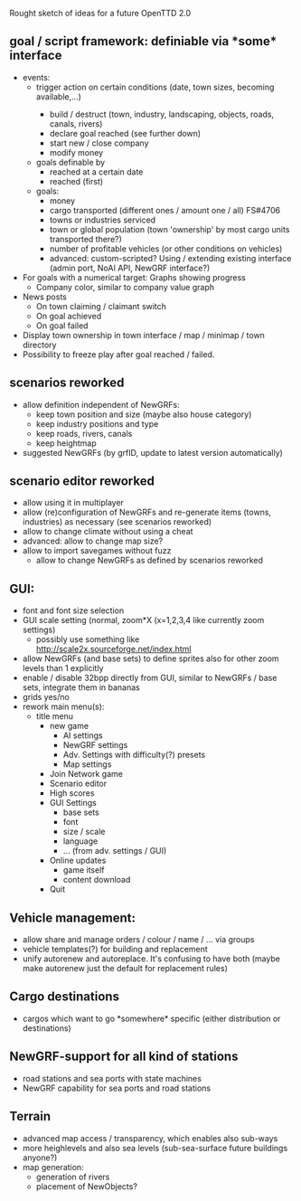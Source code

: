 Rought sketch of ideas for a future OpenTTD 2.0

== goal / script framework: definiable via *some* interface ==
* events:
** trigger action on certain conditions (date, town sizes, <item> becoming available,...)
*** build / destruct <item> (town, industry, landscaping, objects, roads, canals, rivers)
*** declare goal reached (see further down)
*** start new / close company
*** modify money
** goals definable by
*** <best value> reached at a certain date
*** <something> reached (first)
** goals:
*** money
*** cargo transported (different ones / amount one / all) FS#4706
*** towns or industries serviced
*** town or global population (town 'ownership' by most cargo units transported there?)
*** number of profitable vehicles (or other conditions on vehicles)
*** advanced: custom-scripted? Using / extending existing interface (admin port, NoAI API, NewGRF interface?)
* For goals with a numerical target: Graphs showing progress
** Company color, similar to company value graph
* News posts
** On town claiming / claimant switch
** On goal achieved
** On goal failed
* Display town ownership in town interface / map / minimap / town directory
* Possibility to freeze play after goal reached / failed.

== scenarios reworked ==
* allow definition independent of NewGRFs:
** keep town position and size (maybe also house category)
** keep industry positions and type
** keep roads, rivers, canals
** keep heightmap
* suggested NewGRFs (by grfID, update to latest version automatically)
== scenario editor reworked ==
* allow using it in multiplayer
* allow (re)configuration of NewGRFs and re-generate items (towns, industries) as necessary (see scenarios reworked)
* allow to change climate without using a cheat
* advanced: allow to change map size?
* allow to import savegames without fuzz
** allow to change NewGRFs as defined by scenarios reworked

== GUI:==
* font and font size selection
* GUI scale setting (normal, zoom*X (x=1,2,3,4 like currently zoom settings)
** possibly use something like http://scale2x.sourceforge.net/index.html
* allow NewGRFs (and base sets) to define sprites also for other zoom levels than 1 explicitly
* enable / disable 32bpp directly from GUI, similar to NewGRFs / base sets, integrate them in bananas
* grids yes/no
* rework main menu(s):
** title menu
*** new game
****  AI settings
**** NewGRF settings
**** Adv. Settings with difficulty(?) presets
**** Map settings
*** Join Network game
*** Scenario editor
*** High scores
*** GUI Settings
**** base sets
**** font
**** size / scale
**** language
**** ... (from adv. settings / GUI)
*** Online updates
**** game itself
**** content download
*** Quit

== Vehicle management: ==
* allow share and manage orders / colour / name / ... via groups
* vehicle templates(?) for building and replacement
* unify autorenew and autoreplace. It's confusing to have both (maybe make autorenew just the default for replacement rules)

== Cargo destinations ==
* cargos which want to go *somewhere* specific (either distribution or destinations)

== NewGRF-support for all kind of stations ==
* road stations and sea ports with state machines
* NewGRF capability for sea ports and road stations

== Terrain ==
* advanced map access / transparency, which enables also sub-ways
* more heighlevels and also sea levels (sub-sea-surface future buildings anyone?)
* map generation:
** generation of rivers
** placement of NewObjects?